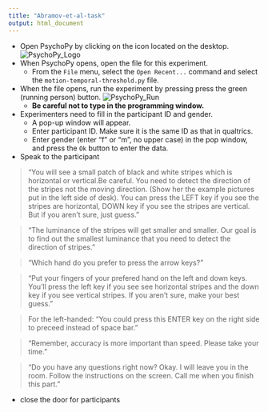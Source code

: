 ```yaml
---
title: "Abramov-et-al-task"
output: html_document
---
```


- Open PsychoPy by clicking on the icon located on the desktop.
![PsychoPy_Logo](images/PsychoPy-1.PNG)  
- When PsychoPy opens, open the file for this experiment.
    - From the `File` menu, select the `Open Recent...` command and select the `motion-temporal-threshold.py` file.
- When the file opens, run the experiment by pressing press the green (running person) button. ![PsychoPy_Run](images/PPrunningMan.png)  
    - **Be careful not to type in the programming window.**
- Experimenters need to fill in the participant ID and gender.
    - A pop-up window will appear.
    - Enter participant ID. Make sure it is the same ID as that in qualtrics.
    - Enter gender (enter "f" or "m", no upper case) in the pop window, and press the `Ok` button to enter the data.
- Speak to the participant

>“You will see a small patch of black and white stripes which is horizontal or vertical.Be careful. You need to detect the direction of the stripes not the moving direction. (Show her the example pictures put in the left side of desk). You can press the LEFT key if you see the stripes are horizontal, DOWN key if you see the stripes are vertical. But if you aren't sure, just guess. "

>“The luminance of the stripes will get smaller and smaller. Our goal is to find out the smallest luminance that you need to detect the direction of stripes."

>"Which hand do you prefer to press the arrow keys?"

>"Put your fingers of your prefered hand on the left and down keys. You'll press the left key if you see see horizontal stripes and the down key if you see vertical stripes. If you aren't sure, make your best guess."

>For the left-handed: "You could press this ENTER key on the right side to preceed instead of space bar."

>"Remember, accuracy is more important than speed. Please take your time."

>"Do you have any questions right now? Okay. I will leave you in the room. Follow the instructions on the screen. Call me when you finish this part."

- close the door for participants